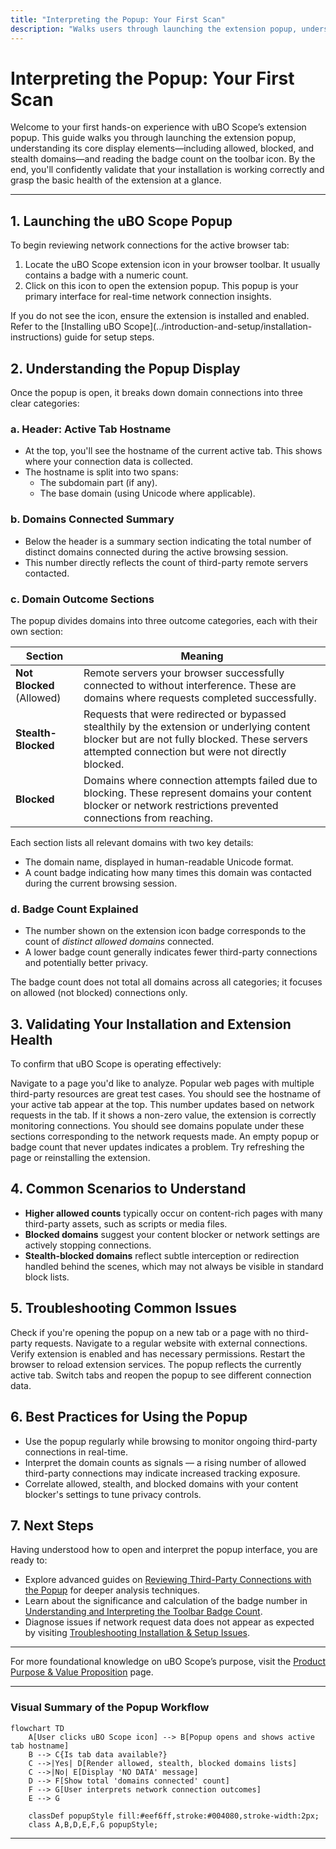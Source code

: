 ```yaml
---
title: "Interpreting the Popup: Your First Scan"
description: "Walks users through launching the extension popup, understanding the display of allowed, blocked, and stealth domains, and reading the badge count. Equips users to validate, at a glance, the success of their installation and the basic health of the extension."
---
```


# Interpreting the Popup: Your First Scan

Welcome to your first hands-on experience with uBO Scope’s extension popup. This guide walks you through launching the extension popup, understanding its core display elements—including allowed, blocked, and stealth domains—and reading the badge count on the toolbar icon. By the end, you'll confidently validate that your installation is working correctly and grasp the basic health of the extension at a glance.

---

## 1. Launching the uBO Scope Popup

To begin reviewing network connections for the active browser tab:

1. Locate the uBO Scope extension icon in your browser toolbar. It usually contains a badge with a numeric count.
2. Click on this icon to open the extension popup. This popup is your primary interface for real-time network connection insights.

<Tip>
If you do not see the icon, ensure the extension is installed and enabled. Refer to the [Installing uBO Scope](../introduction-and-setup/installation-instructions) guide for setup steps.
</Tip>

## 2. Understanding the Popup Display

Once the popup is open, it breaks down domain connections into three clear categories:

### a. Header: Active Tab Hostname

- At the top, you'll see the hostname of the current active tab. This shows where your connection data is collected.
- The hostname is split into two spans:
  - The subdomain part (if any).
  - The base domain (using Unicode where applicable).

### b. Domains Connected Summary

- Below the header is a summary section indicating the total number of distinct domains connected during the active browsing session.
- This number directly reflects the count of third-party remote servers contacted.

### c. Domain Outcome Sections

The popup divides domains into three outcome categories, each with their own section:

| Section        | Meaning                                    |
|----------------|--------------------------------------------|
| **Not Blocked** (Allowed) | Remote servers your browser successfully connected to without interference. These are domains where requests completed successfully. |
| **Stealth-Blocked**       | Requests that were redirected or bypassed stealthily by the extension or underlying content blocker but are not fully blocked. These servers attempted connection but were not directly blocked. |
| **Blocked**               | Domains where connection attempts failed due to blocking. These represent domains your content blocker or network restrictions prevented connections from reaching. |

Each section lists all relevant domains with two key details:

- The domain name, displayed in human-readable Unicode format.
- A count badge indicating how many times this domain was contacted during the current browsing session.

### d. Badge Count Explained

- The number shown on the extension icon badge corresponds to the count of *distinct allowed domains* connected.
- A lower badge count generally indicates fewer third-party connections and potentially better privacy.

<Note>
The badge count does not total all domains across all categories; it focuses on allowed (not blocked) connections only.
</Note>

## 3. Validating Your Installation and Extension Health

To confirm that uBO Scope is operating effectively:

<Steps>
<Step title="Open any website in your browser">
Navigate to a page you'd like to analyze. Popular web pages with multiple third-party resources are great test cases.
</Step>
<Step title="Click on the uBO Scope icon to open the popup">
You should see the hostname of your active tab appear at the top.
</Step>
<Step title="Review the ‘domains connected’ count">
This number updates based on network requests in the tab. If it shows a non-zero value, the extension is correctly monitoring connections.
</Step>
<Step title="Check the Allowed, Stealth, and Blocked domain lists">
You should see domains populate under these sections corresponding to the network requests made.
</Step>
</Steps>

<Tip>
An empty popup or badge count that never updates indicates a problem. Try refreshing the page or reinstalling the extension.
</Tip>

## 4. Common Scenarios to Understand

- **Higher allowed counts** typically occur on content-rich pages with many third-party assets, such as scripts or media files.
- **Blocked domains** suggest your content blocker or network settings are actively stopping connections.
- **Stealth-blocked domains** reflect subtle interception or redirection handled behind the scenes, which may not always be visible in standard block lists.

## 5. Troubleshooting Common Issues

<AccordionGroup title="Popup Interpretation Issues">
<Accordion title="No data shown in popup">
Check if you're opening the popup on a new tab or a page with no third-party requests. Navigate to a regular website with external connections.
</Accordion>
<Accordion title="Badge count remains zero despite browsing">
Verify extension is enabled and has necessary permissions. Restart the browser to reload extension services.
</Accordion>
<Accordion title="Domain lists do not update when navigating tabs">
The popup reflects the currently active tab. Switch tabs and reopen the popup to see different connection data.
</Accordion>
</AccordionGroup>

## 6. Best Practices for Using the Popup

- Use the popup regularly while browsing to monitor ongoing third-party connections in real-time.
- Interpret the domain counts as signals — a rising number of allowed third-party connections may indicate increased tracking exposure.
- Correlate allowed, stealth, and blocked domains with your content blocker's settings to tune privacy controls.

## 7. Next Steps

Having understood how to open and interpret the popup interface, you are ready to:

- Explore advanced guides on [Reviewing Third-Party Connections with the Popup](/guides/getting-started-essentials/review-connections-popup) for deeper analysis techniques.
- Learn about the significance and calculation of the badge number in [Understanding and Interpreting the Toolbar Badge Count](/guides/getting-started-essentials/understanding-badge-count).
- Diagnose issues if network request data does not appear as expected by visiting [Troubleshooting Installation & Setup Issues](/getting-started/first-steps-and-validation/troubleshooting-setup).

---

For more foundational knowledge on uBO Scope’s purpose, visit the [Product Purpose & Value Proposition](/overview/introduction/product-purpose) page.

---

### Visual Summary of the Popup Workflow

```mermaid
flowchart TD
    A[User clicks uBO Scope icon] --> B[Popup opens and shows active tab hostname]
    B --> C{Is tab data available?}
    C -->|Yes| D[Render allowed, stealth, blocked domains lists]
    C -->|No| E[Display 'NO DATA' message]
    D --> F[Show total 'domains connected' count]
    F --> G[User interprets network connection outcomes]
    E --> G

    classDef popupStyle fill:#eef6ff,stroke:#004080,stroke-width:2px;
    class A,B,D,E,F,G popupStyle;
```

---